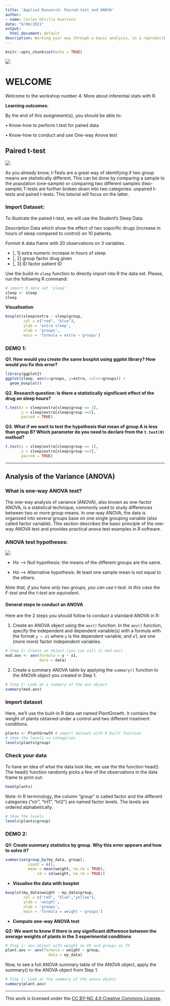 ```yaml
---
title: 'Applied Research: Paired-test and ANOVA'
author:
- name: Carlos Utrilla Guerrero
date: "6/08/2021"
output:
  html_document: default
description: Working your way through a basic analysis, in a reproducible manner.
---
```


```r
knitr::opts_chunk$set(echo = TRUE)
```


![](https://maastrichtu-ids.github.io/AppliedRR/pics/logoIDS.png)

# WELCOME

Welcome to the workshop number 4: More about inferential stats with R.

**Learning outcomes:**


By the end of this assignment(s), you should be able to:

•	Know-how to perform t.test for paired data

•	Know-how to conduct and use One-way Anova test


## Paired t-test

![](https://miro.medium.com/max/643/1*c3I4Px2ezjbWu3SiInRCKA.jpeg)

As you already know, t-Tests are a great way of identifying if two group means are statistically different. This can be done by comparing a sample to the population (one-sample) or comparing two different samples (two-sample).T-tests are further broken down into two categories: unpaired t-tests and paired t-tests. This tutorial will focus on the latter.


### Import Dataset:


To illustrate the paired t-test, we will use the Student's Sleep Data.

*Description*
Data which show the effect of two soporific drugs (increase in hours of sleep compared to control) on 10 patients.

*Format*
A data frame with 20 observations on 3 variables.

+ [, 1]	extra	numeric	increase in hours of sleep
+ [, 2]	group	factor	drug given
+ [, 3]	ID	factor	patient ID

Use the build-in `sleep` function to directly import into R the data set. Please, run the following R command:

```r
# import R data set 'sleep'
sleep <- sleep
sleep
```

**Visualisation**

```r
boxplot(sleep$extra ~ sleep$group,
        col = c("red", "blue"),
        ylab = 'extra sleep',
        xlab = 'groups',
        main = 'formula = extra ~ groups')

```

### DEMO 1:

**Q1. How would you create the same boxplot using ggplot library? How would you fix this error?**


```r
library(ggplot2)
ggplot(sleep, aes(x=groups, y=extra, color=groups)) +
  geom_boxplot()
```

**Q2. Research question: Is there a statistically significant effect of the drug on sleep hours?**

```r
t.test(x = sleep$extra[sleep$group == 1],
       y = sleep$extra[sleep$group ==2],
       paired = TRUE)
```

**Q3. What if we want to test the hypothesis that mean of group A is less than group B? Which parameter do you need to declare from the `t.test(0)` method?**

```r
t.test(x = sleep$extra[sleep$group == 1],
       y = sleep$extra[sleep$group ==2],
       paired = TRUE)
```

---


## Analysis of the Variance (ANOVA)


### What is one-way ANOVA test?

The one-way analysis of variance (ANOVA), also known as one-factor ANOVA, is a statistical technique, commonly used to study differences between two or more group means. In one-way ANOVA, the data is organized into several groups base on one single grouping variable (also called factor variable). This section describes the basic principle of the one-way ANOVA test and provides practical anova test examples in R software.

### ANOVA test hypotheses:
![](https://encrypted-tbn0.gstatic.com/images?q=tbn:ANd9GcR8nicCTmNutpFgW7ONzNbM4VMeXZZb1dfq54LZNHmwT60Kv04gNWj18nWuCK_O4jR4SOg&usqp=CAU)


* $Ho$ --> Null hypothesis: the means of the different groups are the same.

* $Ha$ --> Alternative hypothesis: At least one sample mean is not equal to the others.


*Note that, if you have only two groups, you can use t-test. In this case the F-test and the t-test are equivalent*.

#### General steps to conduct an ANOVA

Here are the 2 steps you should follow to conduct a standard ANOVA in R:

1. Create an ANOVA object using the `aov()` function. In the `aov()` function, specify the independent and dependent variable(s) with a formula with the format `y ~ x1`  where `y` is the dependent variable, and x1, are one (more more) factor independent variables.

```r
# Step 1: Create an object (you can call it mod.aov)
mod.aov <- aov(formula = y ~ x1,
               data = data)
```


2. Create a summary ANOVA table by applying the `summary()` function to the ANOVA object you created in Step 1.

```r
# Step 2: Look at a summary of the aov object
summary(mod.aov)
```

### Import dataset

Here, we’ll use the built-in R data set named PlantGrowth. It contains the weight of plants obtained under a control and two different treatment conditions.

```r
plants <- PlantGrowth # import dataset with R built function
# show the levels == categpries
levels(plants$group)

```

### Check your data
To have an idea of what the data look like, we use the the function head(). The head() function randomly picks a few of the observations in the data frame to print out:

```r
head(plants)
```

Note: In R terminology, the column “group” is called factor and the different categories (“ctr”, “trt1”, “trt2”) are named factor levels. The levels are ordered alphabetically.

```r
# Show the levels
levels(plants$group)
```


### DEMO 2:

**Q1: Create summary statistics by group. Why this error appears and how to solve it?**

```r
summarise(group_by(my_data, group),
          count = n(),
          mean = mean(weight, na.rm = TRUE),
              sd = sd(weight, na.rm = TRUE))
```


+ **Visualise the data with boxplot**

```r
boxplot(my_data$weight ~ my_data$group,
        col = c("red", "blue","yellow"),
        ylab = 'weight',
        xlab = 'groups',
        main = 'formula = weight ~ groups')

```


+ **Compute one-way ANOVA test**

**Q2: We want to know if there is any significant difference between the average weights of plants in the 3 experimental conditions**


```r
# Step 1: aov object with weight as DV and groups as IV
plant.aov <- aov(formula = weight ~ group,
                   data = my_data)
```


Now, to see a full ANOVA summary table of the ANOVA object, apply the summary() to the ANOVA object from Step 1.

```r
# Step 2: Look at the summary of the anova object
summary(plant.aov)
```

---
This work is licensed under the [CC BY-NC 4.0 Creative Commons License](http://creativecommons.org/licenses/by-nc/4.0/).
